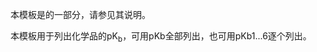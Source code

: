 {{Documentation subpage}}
本模板是{{tl|Chembox}}的一部分，请参见其说明。

本模板用于列出化学品的pK<sub>b</sub>，可用pKb全部列出，也可用pKb1...6逐个列出。

<includeonly>
[[Category:化学信息框模板|{{PAGENAME}}]]
</includeonly>